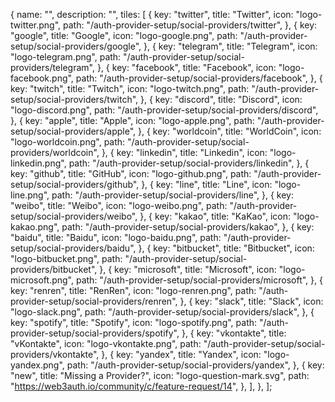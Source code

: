 
  {
    name: "",
    description: "",
    tiles: [
      {
        key: "twitter",
        title: "Twitter",
        icon: "logo-twitter.png",
        path: "/auth-provider-setup/social-providers/twitter",
      },
      {
        key: "google",
        title: "Google",
        icon: "logo-google.png",
        path: "/auth-provider-setup/social-providers/google",
      },
      {
        key: "telegram",
        title: "Telegram",
        icon: "logo-telegram.png",
        path: "/auth-provider-setup/social-providers/telegram",
      },
      {
        key: "facebook",
        title: "Facebook",
        icon: "logo-facebook.png",
        path: "/auth-provider-setup/social-providers/facebook",
      },
      {
        key: "twitch",
        title: "Twitch",
        icon: "logo-twitch.png",
        path: "/auth-provider-setup/social-providers/twitch",
      },
      {
        key: "discord",
        title: "Discord",
        icon: "logo-discord.png",
        path: "/auth-provider-setup/social-providers/discord",
      },
      {
        key: "apple",
        title: "Apple",
        icon: "logo-apple.png",
        path: "/auth-provider-setup/social-providers/apple",
      },
      {
        key: "worldcoin",
        title: "WorldCoin",
        icon: "logo-worldcoin.png",
        path: "/auth-provider-setup/social-providers/worldcoin",
      },
      {
        key: "linkedin",
        title: "Linkedin",
        icon: "logo-linkedin.png",
        path: "/auth-provider-setup/social-providers/linkedin",
      },
      {
        key: "github",
        title: "GitHub",
        icon: "logo-github.png",
        path: "/auth-provider-setup/social-providers/github",
      },
      {
        key: "line",
        title: "Line",
        icon: "logo-line.png",
        path: "/auth-provider-setup/social-providers/line",
      },
      {
        key: "weibo",
        title: "Weibo",
        icon: "logo-weibo.png",
        path: "/auth-provider-setup/social-providers/weibo",
      },
      {
        key: "kakao",
        title: "KaKao",
        icon: "logo-kakao.png",
        path: "/auth-provider-setup/social-providers/kakao",
      },
      {
        key: "baidu",
        title: "Baidu",
        icon: "logo-baidu.png",
        path: "/auth-provider-setup/social-providers/baidu",
      },
      {
        key: "bitbucket",
        title: "Bitbucket",
        icon: "logo-bitbucket.png",
        path: "/auth-provider-setup/social-providers/bitbucket",
      },
      {
        key: "microsoft",
        title: "Microsoft",
        icon: "logo-microsoft.png",
        path: "/auth-provider-setup/social-providers/microsoft",
      },
      {
        key: "renren",
        title: "RenRen",
        icon: "logo-renren.png",
        path: "/auth-provider-setup/social-providers/renren",
      },
      {
        key: "slack",
        title: "Slack",
        icon: "logo-slack.png",
        path: "/auth-provider-setup/social-providers/slack",
      },
      {
        key: "spotify",
        title: "Spotify",
        icon: "logo-spotify.png",
        path: "/auth-provider-setup/social-providers/spotify",
      },
      {
        key: "vkontakte",
        title: "vKontakte",
        icon: "logo-vkontakte.png",
        path: "/auth-provider-setup/social-providers/vkontakte",
      },
      {
        key: "yandex",
        title: "Yandex",
        icon: "logo-yandex.png",
        path: "/auth-provider-setup/social-providers/yandex",
      },
      {
        key: "new",
        title: "Missing a Provider?",
        icon: "logo-question-mark.svg",
        path: "https://web3auth.io/community/c/feature-request/14",
      },
    ],
  },
];

<Tiles tileGroups={tileGroupsDataSocial} />
